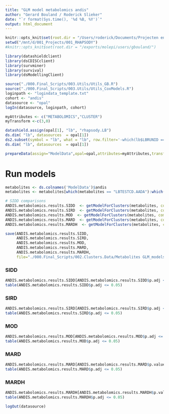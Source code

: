 ```yaml
---
title: "GLM model metabolomics andis"
author: "Gerard Bouland / Roderick Slieker"
date: "`r format(Sys.time(), '%d %B, %Y')`"
output: html_document
---
```


```r
knitr::opts_knit$set(root.dir = "/Users/roderick/Documents/Projecten en papers/Rhapsody_FDB/")
setwd("/mnt/d/001_Projects/001_RHAPSODY")
#knitr::opts_knit$set(root.dir = "/exports/molepi/users/gbouland/")
```

```r
library(datashieldclient)
library(dsCDISCclient)
library(survminer)
library(survival)
library(dsModellingClient)
```

```r
source("./000.Final_Scripts/003.Utils/Utils_GB.R")
source("./000.Final_Scripts/003.Utils/Utils_CoxModels.R")
loginpath <- "logindata_template.txt"
cohort <- "andis"
datasource <- "opal"
logIn(datasource, loginpath, cohort)
```

```r
myAttributes <- c("METABOLOMICS","CLUSTER")
myTransform <-c(3,0)

datashield.assign(opal[1], "lb", "rhapsody.LB")
ds.dim(	"lb", datasources  = opal[1])
ds2.subset(symbol = "lb", what = "lb", row.filter='-which(lb$LBRUNID == "Run2")')
ds.dim(	"lb", datasources  = opal[1])

prepareData(assign="ModelData",opal=opal,attributes=myAttributes,transformVector=myTransform)
```

# Run models

```r
metabolites <- ds.colnames('ModelData')$andis
metabolites <- metabolites[which(metabolites == "LBTESTCD.AADA"):which(metabolites == "LBTESTCD.Tyr")]

# SIDD comparisons
ANDIS.metabolomics.results.SIDD  <- getModelForClusters(metabolites, compCluster=2, refCluster="3,4,5,6")
ANDIS.metabolomics.results.SIRD  <- getModelForClusters(metabolites, compCluster=3, refCluster="2,4,5,6")
ANDIS.metabolomics.results.MOD  <- getModelForClusters(metabolites, compCluster=4, refCluster="2,3,5,6")
ANDIS.metabolomics.results.MARD  <- getModelForClusters(metabolites, compCluster=5, refCluster="2,3,4,6")
ANDIS.metabolomics.results.MARDH  <- getModelForClusters(metabolites, compCluster=6, refCluster="2,3,4,5")

save(ANDIS.metabolomics.results.SIDD, 
     ANDIS.metabolomics.results.SIRD, 
     ANDIS.metabolomics.results.MOD, 
     ANDIS.metabolomics.results.MARD, 
     ANDIS.metabolomics.results.MARDH, 
     file="./000.Final_Scripts/002.Clusters.Data/Metabolites GLM_models across clusters_FDB_ANDIS_OneVsAll.RData")
```

### SIDD

```r
ANDIS.metabolomics.results.SIDD[ANDIS.metabolomics.results.SIDD$p.adj <= 0.05,]
table(ANDIS.metabolomics.results.SIDD$p.adj <= 0.05)
```

### SIRD 

```r
ANDIS.metabolomics.results.SIRD[ANDIS.metabolomics.results.SIRD$p.adj <= 0.05,]
table(ANDIS.metabolomics.results.SIRD$p.adj <= 0.05)
```

### MOD

```r
ANDIS.metabolomics.results.MOD[ANDIS.metabolomics.results.MOD$p.adj <= 0.05,]
table(ANDIS.metabolomics.results.MOD$p.adj <= 0.05)
``` 

### MARD

```r
ANDIS.metabolomics.results.MARD[ANDIS.metabolomics.results.MARD$p.value <= 0.05,]
table(ANDIS.metabolomics.results.MARD$p.adj <= 0.05)
```

### MARDH

```r
ANDIS.metabolomics.results.MARDH[ANDIS.metabolomics.results.MARDH$p.value <= 0.05,]
table(ANDIS.metabolomics.results.MARDH$p.adj <= 0.05)
```

```r
logOut(datasource)
```
